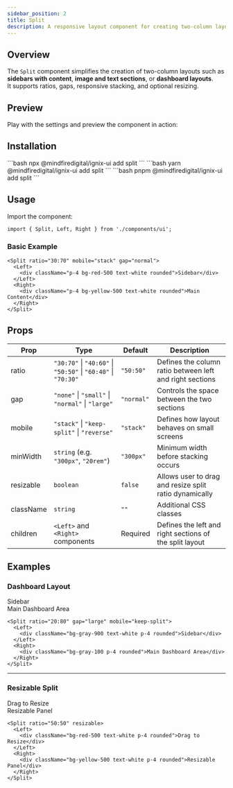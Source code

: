 ```yaml
---
sidebar_position: 2
title: Split
description: A responsive layout component for creating two-column layouts with smart stacking, ratio control, and optional resizing.
---
```



## Overview

The `Split` component simplifies the creation of two-column layouts such as **sidebars with content**, **image and text sections**, or **dashboard layouts**.  
It supports ratios, gaps, responsive stacking, and optional resizing.

## Preview

Play with the settings and preview the component in action:

<SplitDemo />

## Installation

<Tabs>
  <TabItem value="npm" label="npm" default>
    ```bash
    npx @mindfiredigital/ignix-ui add split
    ```
  </TabItem>
  <TabItem value="yarn" label="Yarn">
    ```bash
    yarn @mindfiredigital/ignix-ui add split
    ```
  </TabItem>
  <TabItem value="pnpm" label="pnpm">
    ```bash
    pnpm @mindfiredigital/ignix-ui add split
    ```
  </TabItem>
</Tabs>

## Usage

Import the component:

```tsx
import { Split, Left, Right } from './components/ui';
````

### Basic Example

```tsx
<Split ratio="30:70" mobile="stack" gap="normal">
  <Left>
    <div className="p-4 bg-red-500 text-white rounded">Sidebar</div>
  </Left>
  <Right>
    <div className="p-4 bg-yellow-500 text-white rounded">Main Content</div>
  </Right>
</Split>
```

## Props

| Prop      | Type                                                          | Default    | Description                                              |
| --------- | ------------------------------------------------------------- | ---------- | -------------------------------------------------------- |
| ratio     | `"30:70"` \| `"40:60"` \| `"50:50"` \| `"60:40"` \| `"70:30"` | `"50:50"`  | Defines the column ratio between left and right sections |
| gap       | `"none"` \| `"small"` \| `"normal"` \| `"large"`              | `"normal"` | Controls the space between the two sections              |
| mobile    | `"stack"` \| `"keep-split"` \| `"reverse"`                    | `"stack"`  | Defines how layout behaves on small screens              |
| minWidth  | `string` (e.g. `"300px"`, `"20rem"`)                          | `"300px"`  | Minimum width before stacking occurs                     |
| resizable | `boolean`                                                     | `false`    | Allows user to drag and resize split ratio dynamically   |
| className | `string`                                                      | `""`       | Additional CSS classes                                   |
| children  | `<Left>` and `<Right>` components                             | Required   | Defines the left and right sections of the split layout  |

## Examples

### Dashboard Layout

<Tabs>
  <TabItem value="preview" label="Preview" default>

  <Split ratio="20:80" gap="large" mobile="keep-split">
    <Left>
      <div className="bg-gray-900 text-white p-4 rounded">Sidebar</div>
    </Left>
    <Right>
      <div className="bg-gray-100 p-4 rounded text-black">Main Dashboard Area</div>
    </Right>
  </Split>

  </TabItem>
  <TabItem value="code" label="Code">

```tsx
<Split ratio="20:80" gap="large" mobile="keep-split">
  <Left>
    <div className="bg-gray-900 text-white p-4 rounded">Sidebar</div>
  </Left>
  <Right>
    <div className="bg-gray-100 p-4 rounded">Main Dashboard Area</div>
  </Right>
</Split>
````

  </TabItem>
</Tabs>

---

### Resizable Split

<Tabs>
  <TabItem value="preview" label="Preview" default>

  <Split ratio="50:50" resizable>
    <Left>
      <div className="bg-red-500 text-white p-4 rounded">Drag to Resize</div>
    </Left>
    <Right>
      <div className="bg-yellow-500 text-white p-4 rounded">Resizable Panel</div>
    </Right>
  </Split>

  </TabItem>
  <TabItem value="code" label="Code">

```tsx
<Split ratio="50:50" resizable>
  <Left>
    <div className="bg-red-500 text-white p-4 rounded">Drag to Resize</div>
  </Left>
  <Right>
    <div className="bg-yellow-500 text-white p-4 rounded">Resizable Panel</div>
  </Right>
</Split>
```

  </TabItem>
</Tabs>
